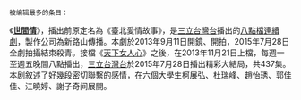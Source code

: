 <small>被编辑最多的条目：</small>


《'''[[世間情|世間情]]'''》，播出前原定名為《臺北愛情故事》，是[[三立台灣台|三立台灣台]]播出的[[八點檔|八點檔]][[連續劇|連續劇]]，製作公司為新路山傳播。本劇於2013年9月11日開鏡、開拍，2015年7月28日全劇拍攝結束殺青。接檔《[[天下女人心|天下女人心]]》之後，在2013年11月21日上檔，每週一至週五晚間八點播出，[[三立台灣台|三立台灣台]]於2015年7月28日播出精彩大結局，共437集。本剧敘述了好幾段密切聯繫的感情，在六個大學生柯展弘、杜瑞峰、趙怡琇、郭佳佳、江曉婷、謝子奇间展開。